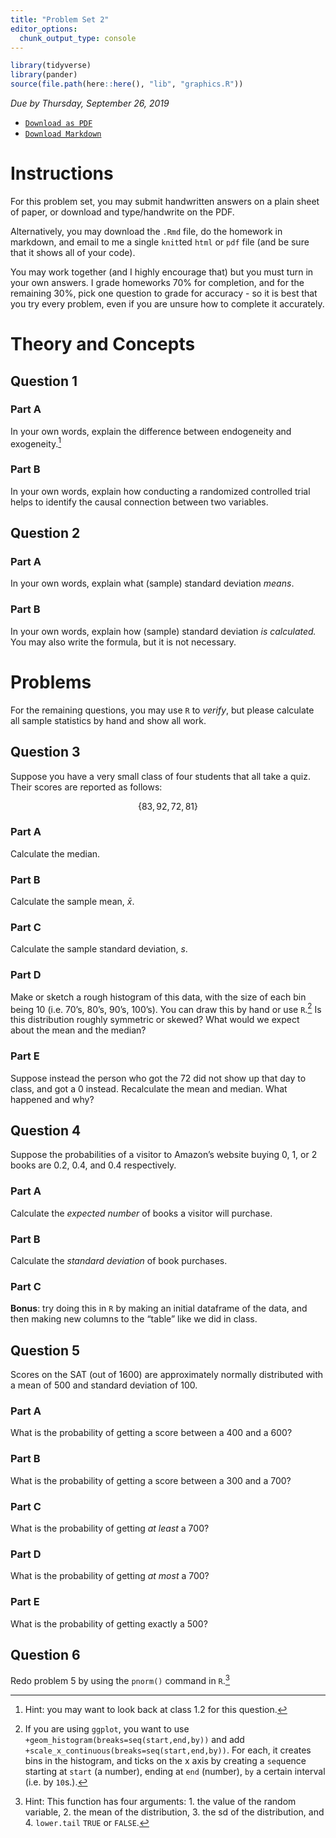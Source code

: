```yaml
---
title: "Problem Set 2"
editor_options: 
  chunk_output_type: console
---
```


```r
library(tidyverse)
library(pander)
source(file.path(here::here(), "lib", "graphics.R"))
```

*Due by Thursday, September 26, 2019*

- [<i class="fas fa-file-pdf"></i> `Download as PDF`](/homeworks/02-problem-set-pdf.pdf)
- [<i class="fab fa-markdown"></i> `Download Markdown`](/homeworks/02-problem-set.Rmd)

# Instructions

For this problem set, you may submit handwritten answers on a plain sheet of paper, or download and type/handwrite on the PDF.

Alternatively, you may download the `.Rmd` file, do the homework in markdown, and email to me a single `knit`ted `html` or `pdf` file (and be sure that it shows all of your code). 

You may work together (and I highly encourage that) but you must turn in your own answers. I grade homeworks 70% for completion, and for the remaining 30%, pick one question to grade for accuracy - so it is best that you try every problem, even if you are unsure how to complete it accurately.

# Theory and Concepts

## Question 1

### Part A 
In your own words, explain the difference between endogeneity and exogeneity.^[Hint: you may want to look back at class 1.2 for this question.]

### Part B
In your own words, explain how conducting a randomized controlled trial helps to identify the causal connection between two variables.

## Question 2

### Part A 

In your own words, explain what (sample) standard deviation *means*.

### Part B

In your own words, explain how (sample) standard deviation *is calculated.* You may also write the formula, but it is not necessary.

# Problems

For the remaining questions, you may use `R` to *verify*, but please calculate all sample statistics by hand and show all work.

## Question 3 

Suppose you have a very small class of four students that all take a quiz. Their scores are reported as follows:

$$\{83, 92, 72, 81\}$$


### Part A 
Calculate the median.

### Part B
Calculate the sample mean, $\bar{x}$.

### Part C
Calculate the sample standard deviation, $s$.

### Part D
Make or sketch a rough histogram of this data, with the size of each bin being 10 (i.e. 70's, 80's, 90's, 100's). You can draw this by hand or use `R`.^[If you are using `ggplot`, you want to use `+geom_histogram(breaks=seq(start,end,by))` and add `+scale_x_continuous(breaks=seq(start,end,by))`. For each, it creates bins in the histogram, and ticks on the x axis by creating a `seq`uence starting at `start` (a number), ending at `end` (number), `by` a certain interval (i.e. by `10`s.).] Is this distribution roughly symmetric or skewed? What would we expect about the mean and the median?

### Part E
Suppose instead the person who got the 72 did not show up that day to class, and got a 0 instead. Recalculate the mean and median. What happened and why? 


## Question 4

Suppose the probabilities of a visitor to Amazon’s website buying 0, 1, or 2 books are 0.2, 0.4, and 0.4 respectively. 

### Part A
Calculate the *expected number* of books a visitor will purchase.

### Part B 
Calculate the *standard deviation* of book purchases.

### Part C 
**Bonus**: try doing this in `R` by making an initial dataframe of the data, and then making new columns to the "table" like we did in class.

## Question 5

Scores on the SAT (out of 1600) are approximately normally distributed with a mean of 500 and standard deviation of 100. 

### Part A 

What is the probability of getting a score between a 400 and a 600?

### Part B

What is the probability of getting a score between a 300 and a 700?

### Part C

What is the probability of getting *at least* a 700?

### Part D

What is the probability of getting *at most* a 700?

### Part E

What is the probability of getting exactly a 500?

## Question 6

Redo problem 5 by using the `pnorm()` command in `R`.^[Hint: This function has four arguments: 1. the value of the random variable, 2. the mean of the distribution, 3. the sd of the distribution, and 4. `lower.tail` `TRUE` or `FALSE`.]